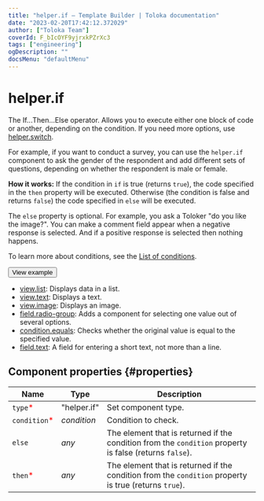 ```yaml
---
title: "helper.if — Template Builder | Toloka documentation"
date: "2023-02-20T17:42:12.372029"
author: ["Toloka Team"]
coverId: F_bIcOYF9yjrxkPZrXc3
tags: ["engineering"]
ogDescription: ""
docsMenu: "defaultMenu"
---
```



# helper.if

The If...Then...Else operator. Allows you to execute either one block of code or another, depending on the condition. If you need more options, use [helper.switch](/docs/template-builder/reference/helper.switch).

For example, if you want to conduct a survey, you can use the `helper.if` component to ask the gender of the respondent and add different sets of questions, depending on whether the respondent is male or female.

**How it works:**
If the condition in `if` is true (returns `true`), the code specified in the `then` property will be executed. Otherwise (the condition is false and returns `false`) the code specified in `else` will be executed.

The `else` property is optional. For example, you ask a Toloker "do you like the image?". You can make a comment field appear when a negative response is selected. And if a positive response is selected then nothing happens.

To learn more about conditions, see the [List of conditions](/docs/template-builder/reference/conditions).

<Button themeColor="light" view="default" size="l" type="link" url="https://ya.cc/t/J3dYyctN3xPHGy">View example</Button>

<Cut title="Components used in the example">

- [view.list](/docs/template-builder/reference/view.list): Displays data in a list.
- [view.text](/docs/template-builder/reference/view.text): Displays a text.
- [view.image](/docs/template-builder/reference/view.image): Displays an image.
- [field.radio-group](/docs/template-builder/reference/field.radio-group): Adds a component for selecting one value out of several options.
- [condition.equals](/docs/template-builder/reference/condition.equals): Checks whether the original value is equal to the specified value.
- [field.text](/docs/template-builder/reference/field.text): A field for entering a short text, not more than a line.

</Cut>

## Component properties {#properties}

**Name** | **Type** | **Description**
----- | ----- | -----
`type`<span style="color: red">\*</span> | "helper.if" | Set component type.
`condition`<span style="color: red">\*</span> | _condition_ | Condition to check.
`else` | _any_ | The element that is returned if the condition from the `condition` property is false (returns `false`).
`then`<span style="color: red">\*</span> | _any_ | The element that is returned if the condition from the `condition` property is true (returns `true`).

<ContactSupport/>
